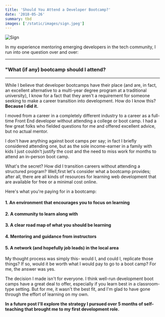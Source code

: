 ```yaml
---
title: 'Should You Attend a Developer Bootcamp?'
date: '2018-05-26'
summary: tbd
images: ['/static/images/sign.jpeg']
---
```


![Sign](/static/images/sign.jpeg)

In my experience mentoring emerging developers in the tech community, I run into one question over and over:

---

### "What (if any) bootcamp should I attend?

---

While I believe that developer bootcamps have their place (and are, in fact, an excellent alternative to a multi-year degree program at a traditional university), I know for a fact that they aren't a requirement for someone seeking to make a career transition into development. How do I know this? **Because I did it.**

I moved from a career in a completely different industry to a career as a full-time Front End developer without attending a college or boot camp. I had a few great folks who fielded questions for me and offered excellent advice, but no actual mentor.

I don't have anything against boot camps per say; in fact I briefly considered attending one, but as the sole income-earner in a family with kids I just couldn't justify the cost and the need to miss work for months to attend an in-person boot camp.

What's the secret? How did I transition careers without attending a structured program? Well,first let's consider what a bootcamp provides; after all, there are all kinds of resources for learning web development that are available for free or a minimal cost online.

Here's what you're paying for in a bootcamp:

#### 1. An environment that encourages you to focus on learning

#### 2. A community to learn along with

#### 3. A clear road map of what you should be learning

#### 4. Mentoring and guidance from instructors

#### 5. A network (and hopefully job leads) in the local area

My thought process was simply this- would I, and could I, replicate those things? If so, would it be worth what I would pay to go to a boot camp? For me, the answer was yes.

The decision I made isn't for everyone. I think well-run development boot camps have a great deal to offer, especially if you learn best in a classroom-type setting. But for me, it wasn't the best fit, and I'm glad to have gone through the effort of learning on my own.

**In a future post I'll explore the strategy I pursued over 5 months of self-teaching that brought me to my first development role.**
